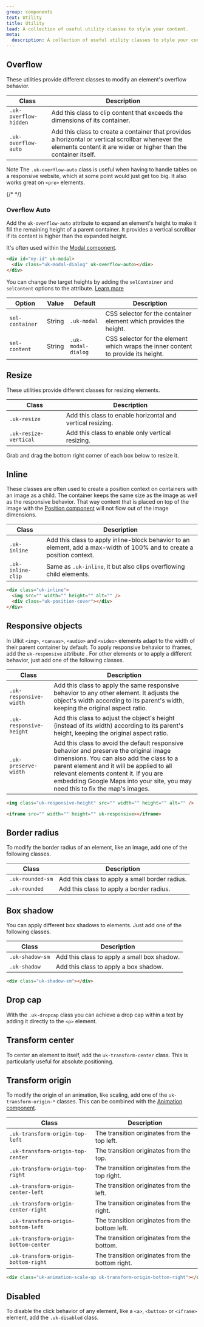 ```yaml
---
group: components
text: Utility
title: Utility
lead: A collection of useful utility classes to style your content.
meta:
  description: A collection of useful utility classes to style your content.
---
```



## Overflow

These utilities provide different classes to modify an element's overflow behavior.

| Class                 | Description                                                                                                                                                           |
| --------------------- | --------------------------------------------------------------------------------------------------------------------------------------------------------------------- |
| `.uk-overflow-hidden` | Add this class to clip content that exceeds the dimensions of its container.                                                                                          |
| `.uk-overflow-auto`   | Add this class to create a container that provides a horizontal or vertical scrollbar whenever the elements content it are wider or higher than the container itself. |

<span class="uk-label uk-label-primary">Note</span> The `.uk-overflow-auto` class is useful when having to handle tables on a responsive website, which at some point would just get too big. It also works great on `<pre>` elements.

{/* <Snippet component="utility.overflow" /> */}

### Overflow Auto

Add the `uk-overflow-auto` attribute to expand an element's height to make it fill the remaining height of a parent container. It provides a vertical scrollbar if its content is higher than the expanded height.

<Snippet component="utility.overflow" />

It's often used within the [Modal component](/docs/2.0/modal).

```html
<div id="my-id" uk-modal>
  <div class="uk-modal-dialog" uk-overflow-auto></div>
</div>
```

<Snippet component="modal.overflow" />

You can change the target heights by adding the `selContainer` and `selContent` options to the attribute. [Learn more](/docs/2.0/javascript#component-configuration)

| Option          | Value  | Default            | Description                                                                       |
| --------------- | ------ | ------------------ | --------------------------------------------------------------------------------- |
| `sel-container` | String | `.uk-modal`        | CSS selector for the container element which provides the height.                 |
| `sel-content`   | String | `.uk-modal-dialog` | CSS selector for the element which wraps the inner content to provide its height. |

## Resize

These utilities provide different classes for resizing elements.

| Class                 | Description                                                |
| --------------------- | ---------------------------------------------------------- |
| `.uk-resize`          | Add this class to enable horizontal and vertical resizing. |
| `.uk-resize-vertical` | Add this class to enable only vertical resizing.           |

Grab and drag the bottom right corner of each box below to resize it.

<Snippet component="utility.resize" />

## Inline

These classes are often used to create a position context on containers with an image as a child. The container keeps the same size as the image as well as the responsive behavior. That way content that is placed on top of the image with the [Position component](/docs/2.0/position) will not flow out of the image dimensions.

| Class             | Description                                                                                                            |
| ----------------- | ---------------------------------------------------------------------------------------------------------------------- |
| `.uk-inline`      | Add this class to apply inline-block behavior to an element, add a max-width of 100% and to create a position context. |
| `.uk-inline-clip` | Same as `.uk-inline`, it but also clips overflowing child elements.                                                    |

```html
<div class="uk-inline">
  <img src="" width="" height="" alt="" />
  <div class="uk-position-cover"></div>
</div>
```

<Snippet component="utility.inline" />

## Responsive objects

In UIkit `<img>`, `<canvas>`, `<audio>` and `<video>` elements adapt to the width of their parent container by default. To apply responsive behavior to iframes, add the `uk-responsive` attribute . For other elements or to apply a different behavior, just add one of the following classes.

| Class                   | Description                                                                                                                                                                                                                                                                                                |
| ----------------------- | ---------------------------------------------------------------------------------------------------------------------------------------------------------------------------------------------------------------------------------------------------------------------------------------------------------- |
| `.uk-responsive-width`  | Add this class to apply the same responsive behavior to any other element. It adjusts the object's width according to its parent's width, keeping the original aspect ratio.                                                                                                                               |
| `.uk-responsive-height` | Add this class to adjust the object's height (instead of its width) according to its parent's height, keeping the original aspect ratio.                                                                                                                                                                   |
| `.uk-preserve-width`    | Add this class to avoid the default responsive behavior and preserve the original image dimensions. You can also add the class to a parent element and it will be applied to all relevant elements content it. If you are embedding Google Maps into your site, you may need this to fix the map's images. |

```html
<img class="uk-responsive-height" src="" width="" height="" alt="" />

<iframe src="" width="" height="" uk-responsive></iframe>
```

## Border radius

To modify the border radius of an element, like an image, add one of the following classes.

| Class            | Description                                    |
| ---------------- | ---------------------------------------------- |
| `.uk-rounded-sm` | Add this class to apply a small border radius. |
| `.uk-rounded`    | Add this class to apply a border radius.       |

<Snippet component="utility.rounded" />

## Box shadow

You can apply different box shadows to elements. Just add one of the following classes.

| Class           | Description                                 |
| --------------- | ------------------------------------------- |
| `.uk-shadow-sm` | Add this class to apply a small box shadow. |
| `.uk-shadow`    | Add this class to apply a box shadow.       |

```html
<div class="uk-shadow-sm"></div>
```

<Snippet component="utility.shadow"  />

## Drop cap

With the `.uk-dropcap` class you can achieve a drop cap within a text by adding it directly to the `<p>` element.

<Snippet component="utility.dropcap"  />

## Transform center

To center an element to itself, add the `uk-transform-center` class. This is particularly useful for absolute positioning.

<Snippet component="utility.transform_center"  />

## Transform origin

To modify the origin of an animation, like scaling, add one of the `uk-transform-origin-*` classes. This can be combined with the [Animation component](/docs/2.0/animation).

| Class                                | Description                                      |
| ------------------------------------ | ------------------------------------------------ |
| `.uk-transform-origin-top-left`      | The transition originates from the top left.     |
| `.uk-transform-origin-top-center`    | The transition originates from the top.          |
| `.uk-transform-origin-top-right`     | The transition originates from the top right.    |
| `.uk-transform-origin-center-left`   | The transition originates from the left.         |
| `.uk-transform-origin-center-right`  | The transition originates from the right.        |
| `.uk-transform-origin-bottom-left`   | The transition originates from the bottom left.  |
| `.uk-transform-origin-bottom-center` | The transition originates from the bottom.       |
| `.uk-transform-origin-bottom-right`  | The transition originates from the bottom right. |

```html
<div class="uk-animation-scale-up uk-transform-origin-bottom-right"></div>
```

<Snippet component="animation.origin"  />

## Disabled

To disable the click behavior of any element, like a `<a>`, `<button>` or `<iframe>` element, add the `.uk-disabled` class.

<Snippet component="utility.disabled"  />
